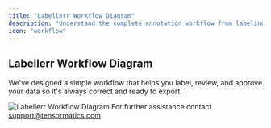 ```yaml
---
title: "Labellerr Workflow Diagram"
description: "Understand the complete annotation workflow from labeling to approval with our comprehensive diagram."
icon: "workflow"
---
```


## Labellerr Workflow Diagram

We've designed a simple workflow that helps you label, review, and approve your data so it's always correct and ready to export.

<Frame>
  <img src="https://cdn.labellerr.com/1%20%20Documentation/cf0d7825-8b60-4f87-bd53-6800165354ed.webp" alt="Labellerr Workflow Diagram" />
</Frame>

<Note>
For further assistance contact <a href="mailto:support@tensormatics.com">support@tensormatics.com</a>
</Note>
